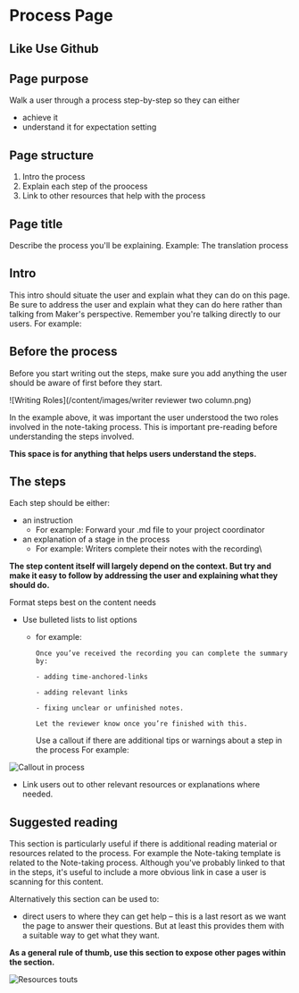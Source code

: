 # Process Page

## Like Use Github

## Page purpose

Walk a user through a process step-by-step so they can either

- achieve it
- understand it for expectation setting

## Page structure

1. Intro the process
2. Explain each step of the proocess
3. Link to other resources that help with the process

## **Page title**

Describe the process you'll be explaining. Example: The translation process

## **Intro**

This intro should situate the user and explain what they can do on this page. Be sure to address the user and explain what they can do here rather than talking from Maker's perspective. Remember you're talking directly to our users. For example:

## Before the process

Before you start writing out the steps, make sure you add anything the user should be aware of first before they start.

![Writing Roles](/content/images/writer reviewer two column.png)

In the example above, it was important the user understood the two roles involved in the note-taking process. This is important pre-reading before understanding the steps involved.

**This space is for anything that helps users understand the steps.**

## The steps

Each step should be either:

- an instruction
  - For example: Forward your .md file to your project coordinator
- an explanation of a stage in the process
  - For example: Writers complete their notes with the recording\

**The step content itself will largely depend on the context. But try and make it easy to follow by addressing the user and explaining what they should do.**

Format steps best on the content needs

- Use bulleted lists to list options

  - for example:

        Once you’ve received the recording you can complete the summary by:

        - adding time-anchored-links

        - adding relevant links

        - fixing unclear or unfinished notes.

        Let the reviewer know once you’re finished with this.

    Use a callout if there are additional tips or warnings about a step in the process
    For example:

![Callout in process](/content/images/process-callout.png)

- Link users out to other relevant resources or explanations where needed.

## Suggested reading

This section is particularly useful if there is additional reading material or resources related to the process. For example the Note-taking template is related to the Note-taking process. Although you've probably linked to that in the steps, it's useful to include a more obvious link in case a user is scanning for this content.

Alternatively this section can be used to:

- direct users to where they can get help – this is a last resort as we want the page to answer their questions. But at least this provides them with a suitable way to get what they want.

**As a general rule of thumb, use this section to expose other pages within the section.**

![Resources touts](/content/images/resources-touts-process.png)
